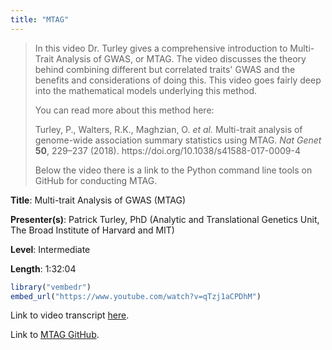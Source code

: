 ```yaml
---
title: "MTAG"
---
```


> In this video Dr. Turley gives a comprehensive introduction to Multi-Trait Analysis of GWAS, or MTAG. The video discusses the theory behind combining different but correlated traits\' GWAS and the benefits and considerations of doing this. This video goes fairly deep into the mathematical models underlying this method.
>
> You can read more about this method here:
>
> Turley, P., Walters, R.K., Maghzian, O. *et al.* Multi-trait analysis of genome-wide association summary statistics using MTAG. *Nat Genet* **50**, 229--237 (2018). https://doi.org/10.1038/s41588-017-0009-4
>
> Below the video there is a link to the Python command line tools on GitHub for conducting MTAG.

**Title**: Multi-trait Analysis of GWAS (MTAG)

**Presenter(s)**: Patrick Turley, PhD (Analytic and Translational Genetics Unit, The Broad Institute of Harvard and MIT)

**Level**: Intermediate

**Length**: 1:32:04

```r
library("vembedr")
embed_url("https://www.youtube.com/watch?v=qTzj1aCPDhM")
```

Link to video transcript [here](software_mtag_transcript.qmd).

Link to [MTAG GitHub](https://github.com/JonJala/mtag).
